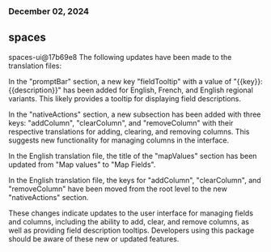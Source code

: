 ### December 02, 2024
## spaces

spaces-ui@17b69e8
The following updates have been made to the translation files:

In the "promptBar" section, a new key "fieldTooltip" with a value of "{{key}}: {{description}}" has been added for English, French, and English regional variants. This likely provides a tooltip for displaying field descriptions.

In the "nativeActions" section, a new subsection has been added with three keys: "addColumn", "clearColumn", and "removeColumn" with their respective translations for adding, clearing, and removing columns. This suggests new functionality for managing columns in the interface.

In the English translation file, the title of the "mapValues" section has been updated from "Map values" to "Map Fields".

In the English translation file, the keys for "addColumn", "clearColumn", and "removeColumn" have been moved from the root level to the new "nativeActions" section.

These changes indicate updates to the user interface for managing fields and columns, including the ability to add, clear, and remove columns, as well as providing field description tooltips. Developers using this package should be aware of these new or updated features.